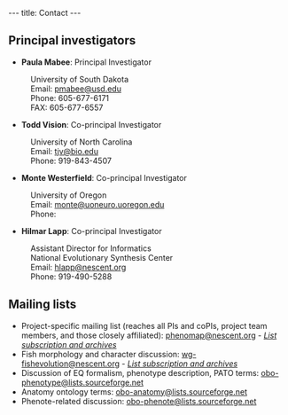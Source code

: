 ---
title: Contact
---

==Principal investigators==

* '''Paula Mabee''': Principal Investigator 
:University of South Dakota
:Email: [mailto:pmabee%40usd%2eedu pmabee&#64;usd&#46;edu] 
:Phone: 605-677-6171
:FAX: 605-677-6557

* '''Todd Vision''': Co-principal Investigator 
:University of North Carolina
:Email: [mailto:tjv%40bio%2eunc%2eedu tjv&#64;bio&#46;edu]
:Phone: 919-843-4507

* '''Monte Westerfield''': Co-principal Investigator 
:University of Oregon
:Email: [mailto:monte%40uoneuro%2uoregon%2edu monte&#64;uoneuro&#46;uoregon&#46;edu]
:Phone: 

* '''Hilmar Lapp''': Co-principal Investigator 
:Assistant Director for Informatics
:National Evolutionary Synthesis Center
:Email: [mailto:hlapp%40nescent%2org hlapp&#64;nescent&#46;org]
:Phone: 919-490-5288

==Mailing lists==

* Project-specific mailing list (reaches all PIs and coPIs, project team members, and those closely affiliated): [mailto:phenomap%40nescent%2eorg phenomap&#64;nescent&#46;org] - ''[https://lists.nescent.org/mailman/listinfo/phenomap List subscription and archives]''
* Fish morphology and character discussion: [mailto:wg-fishevolution%40nescent%2eorg wg-fishevolution&#64;nescent&#46;org] - ''[https://lists.nescent.org/mailman/listinfo/wg-fishevolution List subscription and archives]''
* Discussion of EQ formalism, phenotype description, PATO terms: [mailto:obo-phenotype%40lists%2e.sourceforge%2enet obo-phenotype@lists&#46;sourceforge&#46;net]
* Anatomy ontology terms: [mailto:obo-anatomy%40lists%2e.sourceforge%2enet obo-anatomy&#64;lists&#46;sourceforge&#46;net]
* Phenote-related discussion: [mailto:obo-phenote%40lists%2e.sourceforge%2enet obo-phenote&#64;lists&#46;sourceforge&#46;net]